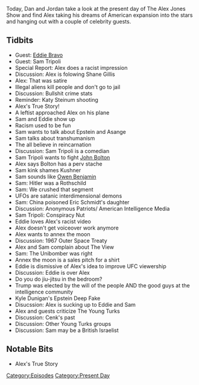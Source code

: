 {{DEFAULTSORT:
    #_EPISODE_0345:September 19, 2019
}}{{Episode
    | title           = September 19, 2019
    | caption         = Listen to this episode on [https://knowledgefight.libsyn.com/knowledge-fight-september-19-2019 Libsyn] [https://open.spotify.com/episode/0NcntjpGY8JgfMsmAcOxU1 Spotify], Read the [[Transcript/345: September 19, 2019|Unofficial Transcript]]
    | episodeNumber   = 345
    | length          = 01:31:31
    | airDate         = September 20, 2019
    | coverageDate    = September 19, 2019
    | episodeType     = [[:Category:Present Day|Present Day]]
    | appearance      = [[Eddie Bravo]], [[Sam Tripoli]], [[John Bolton]], [[Cenk Uygur]]
    | oocDrop         = I was 2 bottles of tequila in, metaphysically
    | previousEpisode = [[344: April 9-10, 2013]]
    | nextEpisode     = [[346: April 11-14, 2013]]
}}

{{Stub}}

Today, Dan and Jordan take a look at the present day of The Alex Jones Show and find Alex taking his dreams of American expansion into the stars and hanging out with a couple of celebrity guests.

==Tidbits==

*Guest: [[Eddie Bravo]]
*Guest: Sam Tripoli
*Special Report: Alex does a racist impression
*Discussion: Alex is folowing Shane Gillis
*Alex: That was satire
*Illegal aliens kill people and don't go to jail
*Discussion: Bullshit crime stats
*Reminder: Katy Steinum shooting
*Alex's True Story!
*A leftist approached Alex on his plane
*Sam and Eddie show up
*Racism used to be fun
*Sam wants to talk about Epstein and Asange
*Sam talks about transhumanism
*The all believe in reincarnation
*Discussion: Sam Tripoli is a comedian
*Sam Tripoli wants to fight [[John Bolton]]
*Alex says Bolton has a perv stache
*Sam kink shames Kushner
*Sam sounds like [[Owen Benjamin]]
*Sam: Hitler was a Rothschild
*Sam: We crushed that segment
*UFOs are satanic interdimensional demons
*Sam: China poisoned Eric Schmidt's daughter
*Discussion: Anonymous Patriots/ American Intelligence Media
*Sam Tripoli: Conspiracy Nut
*Eddie loves Alex's racist video
*Alex doesn't get voiceover work anymore
*Alex wants to annex the moon
*Discussion: 1967 Outer Space Treaty
*Alex and Sam complain about The View
*Sam: The Unibomber was right
*Annex the moon is a sales pitch for a shirt
*Eddie is dismissive of Alex's idea to improve UFC viewership
*Discussion: Eddie is over Alex
*Do you do jiu-jitsu in the bedroom?
*Trump was elected by the will of the people AND the good guys at the intelligence community
*Kyle Dunigan's Epstein Deep Fake
*Disucssion: Alex is sucking up to Eddie and Sam
*Alex and guests criticize The Young Turks
*Discussion: Cenk's past
*Discussion: Other Young Turks groups
*Discussion: Sam may be a British Israelist

==Notable Bits==

*Alex's True Story

[[Category:Episodes]]
[[Category:Present Day]]
